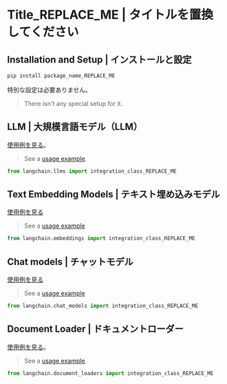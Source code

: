 [comment: Please, a reference example here "docs/integrations/arxiv.md"]: :

[comment: Use this template to create a new .md file in "docs/integrations/"]: :

# Title\_REPLACE\_ME | タイトルを置換してください

[comment: Only one Tile/H1 is allowed!]: :

>

[comment: Description: After reading this description, a reader should decide if this integration is good enough to try/follow reading OR]: :

[comment: go to read the next integration doc. ]: :

[comment: Description should include a link to the source for follow reading.]: :

## Installation and Setup | インストールと設定

[comment: Installation and Setup: All necessary additional package installations and setups for Tokens, etc]: :

```bash
pip install package_name_REPLACE_ME
```

[comment: OR this text:]: :

特別な設定は必要ありません。

> There isn't any special setup for it.

[comment: The next H2/## sections with names of the integration modules, like "LLM", "Text Embedding Models", etc]: :

[comment: see "Modules" in the "index.html" page]: :

[comment: Each H2 section should include a link to an example(s) and a Python code with the import of the integration class]: :

[comment: Below are several example sections. Remove all unnecessary sections. Add all necessary sections not provided here.]: :

## LLM | 大規模言語モデル（LLM）

[使用例を見る](/docs/integrations/llms/INCLUDE_REAL_NAME)。

> See a [usage example](/docs/integrations/llms/INCLUDE_REAL_NAME).

```python
from langchain.llms import integration_class_REPLACE_ME
```

## Text Embedding Models | テキスト埋め込みモデル

[使用例を見る](/docs/integrations/text_embedding/INCLUDE_REAL_NAME)

> See a [usage example](/docs/integrations/text_embedding/INCLUDE_REAL_NAME)

```python
from langchain.embeddings import integration_class_REPLACE_ME
```

## Chat models | チャットモデル

[使用例を見る](/docs/integrations/chat/INCLUDE_REAL_NAME)

> See a [usage example](/docs/integrations/chat/INCLUDE_REAL_NAME)

```python
from langchain.chat_models import integration_class_REPLACE_ME
```

## Document Loader | ドキュメントローダー

[使用例を見る](/docs/integrations/document_loaders/INCLUDE_REAL_NAME)。

> See a [usage example](/docs/integrations/document_loaders/INCLUDE_REAL_NAME).

```python
from langchain.document_loaders import integration_class_REPLACE_ME
```
